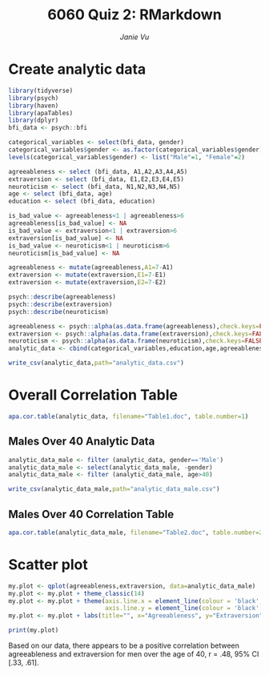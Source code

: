 
<center>
# 6060 Quiz 2: RMarkdown
*Janie Vu*
</center>

# **Create analytic data**


```r
library(tidyverse)
library(psych)
library(haven)
library(apaTables)
library(dplyr)
bfi_data <- psych::bfi

categorical_variables <- select(bfi_data, gender)
categorical_variables$gender <- as.factor(categorical_variables$gender)
levels(categorical_variables$gender) <- list("Male"=1, "Female"=2)

agreeableness <- select (bfi_data, A1,A2,A3,A4,A5)
extraversion <- select (bfi_data, E1,E2,E3,E4,E5)
neuroticism <- select (bfi_data, N1,N2,N3,N4,N5)
age <- select (bfi_data, age)
education <- select (bfi_data, education)

is_bad_value <- agreeableness<1 | agreeableness>6
agreeableness[is_bad_value] <- NA
is_bad_value <- extraversion<1 | extraversion>6
extraversion[is_bad_value] <- NA
is_bad_value <- neuroticism<1 | neuroticism>6
neuroticism[is_bad_value] <- NA

agreeableness <- mutate(agreeableness,A1=7-A1)
extraversion <- mutate(extraversion,E1=7-E1)
extraversion <- mutate(extraversion,E2=7-E2)

psych::describe(agreeableness)
psych::describe(extraversion)
psych::describe(neuroticism)

agreeableness <- psych::alpha(as.data.frame(agreeableness),check.keys=FALSE)$scores
extraversion <- psych::alpha(as.data.frame(extraversion),check.keys=FALSE)$scores
neuroticism <- psych::alpha(as.data.frame(neuroticism),check.keys=FALSE)$scores
analytic_data <- cbind(categorical_variables,education,age,agreeableness,extraversion,neuroticism)

write_csv(analytic_data,path="analytic_data.csv")

```

\pagebreak

# **Overall Correlation Table**

```r
apa.cor.table(analytic_data, filename="Table1.doc", table.number=1)
```

\pagebreak

## **Males Over 40 Analytic Data**

```r
analytic_data_male <- filter (analytic_data, gender=='Male')
analytic_data_male <- select(analytic_data_male, -gender)
analytic_data_male <- filter (analytic_data_male, age>40)

write_csv(analytic_data_male,path="analytic_data_male.csv")

```

\pagebreak

## **Males Over 40 Correlation Table**

```r


apa.cor.table(analytic_data_male, filename="Table2.doc", table.number=2)
```

# **Scatter plot **

```r
my.plot <- qplot(agreeableness,extraversion, data=analytic_data_male)
my.plot <- my.plot + theme_classic(14)
my.plot <- my.plot + theme(axis.line.x = element_line(colour = 'black', size=0.5, linetype='solid'),
                           axis.line.y = element_line(colour = 'black', size=0.5, linetype = 'solid'))
my.plot <- my.plot + labs(title="", x="Agreeableness", y="Extraversion")

print(my.plot)
```

Based on our data, there appears to be a positive correlation between agreeableness and extraversion for men over the age of 40, r = .48, 95% CI [.33, .61].  
